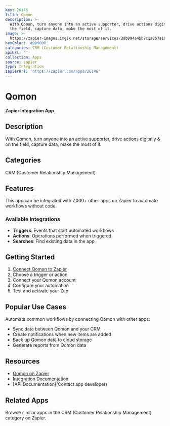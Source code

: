 ```yaml
---
key: 26146
title: Qomon
description: >-
  With Qomon, turn anyone into an active supporter, drive actions digitally & on
  the field, capture data, make the most of it.
image: >-
  https://zapier-images.imgix.net/storage/services/2db094a4bb7c1a8b7a10e4af139b689f.jpg?auto=format%2Ccompress&ixlib=python-3.0.0&q=50
hexColor: '#000000'
categories: CRM (Customer Relationship Management)
apiUrl: ''
collection: Apps
source: zapier
type: Integration
zapierUrl: 'https://zapier.com/apps/26146'
---
```

# Qomon

**Zapier Integration App**

## Description

With Qomon, turn anyone into an active supporter, drive actions digitally & on the field, capture data, make the most of it.

## Categories

CRM (Customer Relationship Management)

## Features

This app can be integrated with 7,000+ other apps on Zapier to automate workflows without code.

### Available Integrations

- **Triggers**: Events that start automated workflows
- **Actions**: Operations performed when triggered
- **Searches**: Find existing data in the app

## Getting Started

1. [Connect Qomon to Zapier](https://zapier.com/apps/26146)
2. Choose a trigger or action
3. Connect your Qomon account
4. Configure your automation
5. Test and activate your Zap

## Popular Use Cases

Automate common workflows by connecting Qomon with other apps:

- Sync data between Qomon and your CRM
- Create notifications when new items are added
- Back up Qomon data to cloud storage
- Generate reports from Qomon data

## Resources

- [Qomon on Zapier](https://zapier.com/apps/26146)
- [Integration Documentation](https://zapier.com/apps/26146/integrations)
- [API Documentation](Contact app developer)

## Related Apps

Browse similar apps in the CRM (Customer Relationship Management) category on Zapier.
